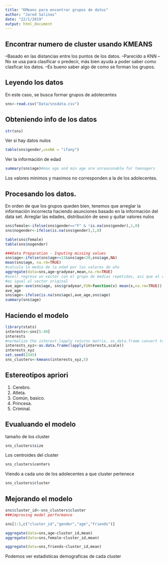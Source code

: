 ```yaml
---
title: "KMeans para encontrar grupos de datos"
author: "Jared Salinas"
date: "22/1/2019"
output: html_document
---
```


## Encontrar numero de cluster usando KMEANS

--Basado en las distancias entre los puntos de los datos.
--Parecido a KNN
--No se usa para clasificar o predecir, más bien ayuda a poder saber como clasficar los datos.
--Es bueno saber algo de como se forman los grupos.



## Leyendo los datos
En este caso, se busca formar grupos de adolecentes
```r
sns<-read.csv("Data/snsdata.csv")
```

## Obteniendo info de los datos
```r
str(sns)
```

Ver si hay datos nulos
```r
table(sns$gender,useNA = "ifany")
```
Ver la información de edad
```r
summary(sns$age)#max age and min age are unreasonable for teenagers


```

Los valores minimos y maximos no corresponden a la de los adolecentes.


## Procesando los datos.

En orden de que los grupos queden bien, tenemos que arreglar la información incorrecta
haciendo asunciones basado en la información del data set.
Arreglar las edades, distribución de sexo y quitar valores nulos

```r
sns$female<-ifelse(sns$gender=="F" & !is.na(sns$gender),1,0)
sns$nogender<-ifelse(is.na(sns$gender),1,0)

table(sns$female)
table(sns$nogender)

###Data Preparation - Inputing missing values
sns$age<-ifelse(sns$age>=13&sns$age<20,sns$age,NA)
mean(sns$age, na.rm=TRUE)
#calcula la media de la edad por los valores de año
aggregate(data=sns,age~gradyear,mean,na.rm=TRUE)
#ave() regresa un vector con el grupo de medias repetidas, asi que el resultado
#es igual al vector original
ave_age<-ave(sns$age, sns$gradyear,FUN=function(x) mean(x,na.rm=TRUE))
ave_age
sns$age<-ifelse(is.na(sns$age),ave_age,sns$age)
summary(sns$age)
```

## Haciendo el modelo

```r
library(stats)
interests<-sns[5:40]
interests
#normalize the interest-lapply returns matrix, as.data.frame convert to dataframe
interests_xyz<-as.data.frame(lapply(interests,scale))
interests_xyz
set.seed(2345)
sns_clusters<-kmeans(interests_xyz,5)
```

## Estereotipos apriori

1. Cerebro.
2. Atleta.
3. Común, basico.
4. Princesa.
5. Criminal.

## Evualuando el modelo
tamaño de los cluster
```r
sns_clusters$size


```

Los centroides del cluster
```r
sns_clusters$centers


```

Viendo a cada uno de los adolecentes a que cluster pertenece
```r
sns_clusters$cluster

```

## Mejorando el modelo
```r
sns$cluster_id<-sns_clusters$cluster
###improving model performance

sns[1:5,c("cluster_id","gender","age","friends")]

aggregate(data=sns,age~cluster_id,mean)
aggregate(data=sns,female~cluster_id,mean)

aggregate(data=sns,friends~cluster_id,mean)
```
Podemos ver estadisticas demograficas de cada cluster
